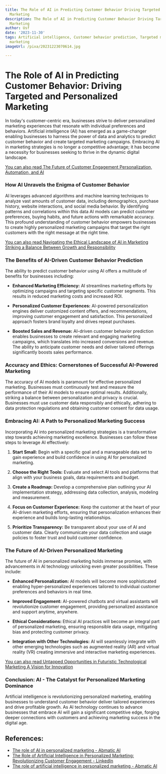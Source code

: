 ```yaml
---
title: The Role of AI in Predicting Customer Behavior Driving Targeted and Personalized
  Marketing
description: The Role of AI in Predicting Customer Behavior Driving Targeted and Personalized
  Marketing
author: Usf
date: '2023-11-30'
tags: Artificial intelligence, Customer behavior prediction, Targeted marketing, Personalized
  marketing
imageUrl: /pixa/20231223070614.jpg

---
```

# The Role of AI in  Predicting Customer Behavior: Driving Targeted and Personalized Marketing

In today's customer-centric era, businesses strive to deliver personalized marketing experiences that resonate with individual preferences and behaviors. Artificial intelligence (AI) has emerged as a game-changer  enabling businesses to harness the power of data and analytics to predict customer behavior and create targeted marketing campaigns. Embracing AI in marketing strategies is no longer a competitive advantage;  it has become a  necessity for businesses seeking to thrive in  the dynamic digital  landscape.

[You  can also read The Future of Customer Engagement Personalization, Automation, and AI](The%20Future%20of%20Customer%20Engagement%20Personalization%2C%20Automation%2C%20and%20AI)


### How AI Unravels the Enigma of Customer Behavior

AI leverages advanced algorithms and machine learning  techniques to analyze vast  amounts of customer data, including demographics, purchase  history, website interactions, and social media behavior. By identifying patterns  and correlations within  this data AI models can predict customer preferences, buying habits, and future actions with  remarkable accuracy. This profound understanding of customer behavior empowers businesses to create highly personalized marketing  campaigns that target the right customers with the right message at  the right time.

[You can also read Navigating the Ethical Landscape of AI  in Marketing Striking a Balance Between Growth and Responsibility](Navigating%20the%20Ethical%20Landscape%20of%20AI%20in%20Marketing%20Striking%20a%20Balance%20Between%20Growth%20and%20Responsibility)


### The Benefits of AI-Driven Customer Behavior Prediction

The ability to predict customer behavior using  AI offers a multitude of benefits for businesses including:

- **Enhanced Marketing Efficiency:** AI streamlines marketing efforts by optimizing campaigns and targeting specific customer segments. This results  in reduced marketing costs and increased ROI.

-  **Personalized Customer Experiences:** AI-powered  personalization engines deliver customized content  offers, and recommendations, improving customer engagement and satisfaction.  This personalized approach fosters brand loyalty and drives repeat purchases.

- **Boosted Sales  and Revenue:** AI-driven customer behavior prediction enables businesses to create relevant  and engaging marketing campaigns, which translates into increased conversions  and revenue. The ability to anticipate customer needs and deliver tailored offerings significantly boosts sales performance.

### Accuracy and Ethics: Cornerstones of Successful AI-Powered Marketing

The accuracy of AI models is  paramount for effective personalized  marketing. Businesses must continuously test and measure the performance of their AI models to ensure optimal results. Additionally, striking a balance between personalization and privacy is crucial. Businesses must use customer data responsibly  and ethically, adhering to data protection regulations  and obtaining customer consent for data usage.

### Embracing AI: A Path to Personalized Marketing Success

Incorporating AI into personalized marketing strategies is a transformative step towards  achieving marketing excellence. Businesses can follow  these steps to leverage AI effectively:

1. **Start Small:** Begin with  a specific goal and a manageable data  set  to gain experience and build confidence in using AI for personalized marketing.

2. **Choose  the Right Tools:** Evaluate and select AI tools and platforms that align with your business goals, data requirements and budget.

3. **Create a Roadmap:** Develop a comprehensive plan outlining your  AI implementation strategy, addressing data collection, analysis, modeling and measurement.

4. **Focus  on Customer Experience:** Keep  the customer at the  heart of your AI-driven marketing efforts, ensuring that personalization enhances their experience and builds long-lasting  relationships.

5. **Prioritize Transparency:** Be transparent about  your use of AI  and customer data.  Clearly communicate your data collection and usage policies to foster trust  and build customer confidence.

### The Future of AI-Driven Personalized Marketing

The  future of AI in personalized marketing holds  immense promise,  with advancements in AI technology unlocking even greater  possibilities. These include:

- **Enhanced Personalization:** AI models will become  more sophisticated enabling hyper-personalized experiences tailored to individual customer preferences and behaviors in real time.

- **Improved Engagement:** AI-powered chatbots  and virtual assistants will revolutionize customer engagement, providing personalized  assistance and support anytime, anywhere.

- **Ethical Considerations:** Ethical AI practices  will become  an integral part of personalized marketing, ensuring responsible data usage,  mitigating  bias and protecting customer privacy.

- **Integration with Other Technologies:** AI will seamlessly integrate with other emerging technologies such as  augmented reality (AR) and virtual reality (VR) creating immersive and  interactive marketing experiences.

[You  can also read Untapped Opportunities in Futuristic  Technological Marketing A Vision for Innovation](Untapped%20Opportunities%20in%20Futuristic%20Technological%20Marketing%20A%20Vision%20for%20Innovation)


### Conclusion: AI - The Catalyst for Personalized Marketing  Dominance

Artificial intelligence is revolutionizing personalized marketing, enabling businesses  to understand customer behavior deliver  tailored experiences and drive profitable growth.  As AI technology continues  to advance businesses that  embrace  AI will gain a significant competitive edge,  forging  deeper connections with customers and  achieving marketing success in the digital age.

## References:
- [The role of AI in personalized marketing - Abmatic AI](https://abmatic.ai/blog/role-of-ai-in-personalized-marketing)
- [The Role of Artificial Intelligence in Personalized Marketing: Revolutionizing Customer Engagement - LinkedIn](https://www.linkedin.com/pulse/role-artificial-intelligence-personalized-marketing-revolutionizing)
- [The role of artificial intelligence in personalized marketing - Abmatic AI](https://abmatic.ai/blog/role-of-artificial-intelligence-in-personalized-marketing)
